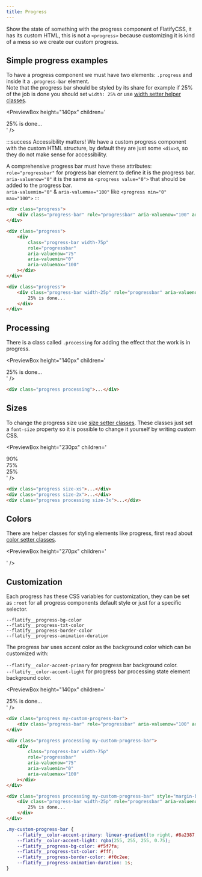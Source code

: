 ```yaml
---
title: Progress
---
```



Show the state of something with the progress component of FlatifyCSS, it has its custom HTML, this is not a `<progress>` because customizing it is kind of a mess so we create our custom progress.

## Simple progress examples

To have a progress component we must have two elements: `.progress` and inside it a `.progress-bar` element.  
Note that the progress bar should be styled by its share for example if 25% of the job is done you should set `width: 25%` or use [width setter helper classes](/docs/helpers/width-and-height-setters).

<PreviewBox
	height="140px"
	children='
<!DOCTYPE html>
<html lang="en">
	<head>
		<meta charset="UTF-8" />
		<meta http-equiv="X-UA-Compatible" content="IE=edge" />
		<meta name="viewport" content="width=device-width, initial-scale=1.0" />
		<link rel="stylesheet" href="https://raw.githack.com/amir2mi/FlatifyCSS/master/dist/css/flatify-min.css" />
		<title>Progress</title>
	</head>
	<body>
		<div class="progress">
			<div class="progress-bar dynamic-progress-bar" role="progressbar" aria-valuenow="100" aria-valuemin="0" aria-valuemax="100"></div>
		</div>
		<div class="progress">
			<div class="progress-bar width-75p" role="progressbar" aria-valuenow="75" aria-valuemin="0" aria-valuemax="100"></div>
		</div>
		<div class="progress" style="margin-bottom: 0">
			<div class="progress-bar width-25p" role="progressbar" aria-valuenow="25" aria-valuemin="0" aria-valuemax="100">25% is done...</div>
		</div>
	</body>
	<script>
		var progress = document.querySelector(".dynamic-progress-bar");
		progress.style.width = 0;
		function setProgressbar(){
			setTimeout(function(){
				progress.style.width = "10%";
			},500);
			setTimeout(function(){
				progress.style.width = "15%";
			},2000);
			setTimeout(function(){
				progress.style.width = "30%";
			},3000);
			setTimeout(function(){
				progress.style.width = "80%";
			},5000);
			setTimeout(function(){
				progress.style.width = "100%";
			},12000);
		}
		setInterval(setProgressbar,15000);
		setProgressbar();
	</script>
</html>
'
/>

:::success Accessibility matters!
We have a custom progress component with the custom HTML structure, by default they are just some `<div>`s, so they do not make sense for accessibility.

A comprehensive progress bar must have these attributes:  
`role="progressbar"` for progress bar element to define it is the progress bar.  
`aria-valuenow="0"` it is the same as `<progress value="0">` that should be added to the progress bar.  
`aria-valuemin="0"` & `aria-valuemax="100"` like `<progress min="0" max="100">`
:::

```html title="index.html"
<div class="progress">
	<div class="progress-bar" role="progressbar" aria-valuenow="100" aria-valuemin="0" aria-valuemax="100"></div>
</div>

<div class="progress">
	<div
		class="progress-bar width-75p"
		role="progressbar"
		aria-valuenow="75"
		aria-valuemin="0"
		aria-valuemax="100"
	></div>
</div>

<div class="progress">
	<div class="progress-bar width-25p" role="progressbar" aria-valuenow="25" aria-valuemin="0" aria-valuemax="100">
		25% is done...
	</div>
</div>
```

## Processing

There is a class called `.processing` for adding the effect that the work is in progress.

<PreviewBox
	height="140px"
	children='
<!DOCTYPE html>
<html lang="en">
	<head>
		<meta charset="UTF-8" />
		<meta http-equiv="X-UA-Compatible" content="IE=edge" />
		<meta name="viewport" content="width=device-width, initial-scale=1.0" />
		<link rel="stylesheet" href="https://raw.githack.com/amir2mi/FlatifyCSS/master/dist/css/flatify-min.css" />
		<title>Progress</title>
	</head>
	<body>
		<div class="progress processing">
			<div class="progress-bar" role="progressbar" aria-valuenow="0" aria-valuemin="0" aria-valuemax="100"></div>
		</div>
		<div class="progress processing">
			<div class="progress-bar width-75p" role="progressbar" aria-valuenow="75" aria-valuemin="0" aria-valuemax="100"></div>
		</div>
		<div class="progress processing" style="margin-bottom: 0">
			<div class="progress-bar width-25p" role="progressbar" aria-valuenow="25" aria-valuemin="0" aria-valuemax="100">25% is done...</div>
		</div>
	</body>
</html>
'
/>

```html title="index.html"
<div class="progress processing">...</div>
```

## Sizes

To change the progress size use [size setter classes](/docs/helpers/size-setters).
These classes just set a `font-size` property so it is possible to change it yourself by writing custom CSS.

<PreviewBox
	height="230px"
	children='
<!DOCTYPE html>
<html lang="en">
	<head>
		<meta charset="UTF-8" />
		<meta http-equiv="X-UA-Compatible" content="IE=edge" />
		<meta name="viewport" content="width=device-width, initial-scale=1.0" />
		<link rel="stylesheet" href="https://raw.githack.com/amir2mi/FlatifyCSS/master/dist/css/flatify-min.css" />
		<title>Progress</title>
	</head>
	<body>
		<div class="progress size-xs">
			<div class="progress-bar width-90p" role="progressbar" aria-valuenow="90" aria-valuemin="0" aria-valuemax="90">90%</div>
		</div>
		<div class="progress size-2x">
			<div class="progress-bar width-75p" role="progressbar" aria-valuenow="75" aria-valuemin="0" aria-valuemax="100">75%</div>
		</div>
		<div class="progress processing size-3x" style="margin-bottom: 0">
			<div class="progress-bar width-25p" role="progressbar" aria-valuenow="25" aria-valuemin="0" aria-valuemax="100">25%</div>
		</div>
	</body>
</html>
'
/>

```html title="index.html"
<div class="progress size-xs">...</div>
<div class="progress size-2x">...</div>
<div class="progress processing size-3x">...</div>
```

## Colors

There are helper classes for styling elements like progress, first read about [color setter classes](/docs/helpers/color-setters).

<PreviewBox
	height="270px"
	children='
<!DOCTYPE html>
<html lang="en">
	<head>
		<meta charset="UTF-8" />
		<meta http-equiv="X-UA-Compatible" content="IE=edge" />
		<meta name="viewport" content="width=device-width, initial-scale=1.0" />
		<link rel="stylesheet" href="https://raw.githack.com/amir2mi/FlatifyCSS/master/dist/css/flatify-min.css" />
		<title>Progress</title>
	</head>
	<body>
		<div class="progress processing style-light-light">
			<div class="progress-bar width-50p" role="progressbar" aria-valuenow="50" aria-valuemin="0" aria-valuemax="100"></div>
		</div>
		<div class="progress processing style-light">
			<div class="progress-bar width-50p" role="progressbar" aria-valuenow="50" aria-valuemin="0" aria-valuemax="100"></div>
		</div>
		<div class="progress processing style-purple">
			<div class="progress-bar width-50p" role="progressbar" aria-valuenow="50" aria-valuemin="0" aria-valuemax="100"></div>
		</div>
		<div class="progress processing style-red">
			<div class="progress-bar width-50p" role="progressbar" aria-valuenow="50" aria-valuemin="0" aria-valuemax="100"></div>
		</div>
		<div class="progress processing style-orange">
			<div class="progress-bar width-50p" role="progressbar" aria-valuenow="50" aria-valuemin="0" aria-valuemax="100"></div>
		</div>
		<div class="progress processing style-yellow-light" style="margin-bottom: 0">
			<div class="progress-bar width-50p" role="progressbar" aria-valuenow="50" aria-valuemin="0" aria-valuemax="100"></div>
		</div>
		<div class="progress processing style-green-light" style="margin-bottom: 0">
			<div class="progress-bar width-50p" role="progressbar" aria-valuenow="50" aria-valuemin="0" aria-valuemax="100"></div>
		</div>
		<div class="progress processing style-dark-light">
			<div class="progress-bar width-50p" role="progressbar" aria-valuenow="50" aria-valuemin="0" aria-valuemax="100"></div>
		</div>
	</body>
</html>
'
/>

## Customization

Each progress has these CSS variables for customization, they can be set as `:root` for all progress components default style or just for a specific selector.

`--flatify__progress-bg-color`  
`--flatify__progress-txt-color`  
`--flatify__progress-border-color`  
`--flatify__progress-animation-duration`

The progress bar uses accent color as the background color which can be customized with:

`--flatify__color-accent-primary` for progress bar background color.  
`--flatify__color-accent-light` for progress bar processing state element background color.

<PreviewBox
	height="140px"
	children='
<!DOCTYPE html>
<html lang="en">
	<head>
		<meta charset="UTF-8" />
		<meta http-equiv="X-UA-Compatible" content="IE=edge" />
		<meta name="viewport" content="width=device-width, initial-scale=1.0" />
		<link rel="stylesheet" href="https://raw.githack.com/amir2mi/FlatifyCSS/master/dist/css/flatify-min.css" />
		<title>Progress</title>
		<style>
			.my-custom-progress-bar{
				--flatify__color-accent-primary: linear-gradient(to right, #8a2387, #e94057, #f27121);
				--flatify__color-accent-light: rgba(255,255,255,0.75);
				--flatify__progress-bg-color: #F5F7FA;
				--flatify__progress-txt-color: #fff;
				--flatify__progress-border-color: #f0c2ee;
				--flatify__progress-animation-duration: 1s;
			}
		</style>
	</head>
	<body>
		<div class="progress my-custom-progress-bar">
			<div class="progress-bar" role="progressbar" aria-valuenow="100" aria-valuemin="0" aria-valuemax="100"></div>
		</div>
		<div class="progress processing my-custom-progress-bar">
			<div class="progress-bar width-75p" role="progressbar" aria-valuenow="75" aria-valuemin="0" aria-valuemax="100"></div>
		</div>
		<div class="progress processing my-custom-progress-bar" style="margin-bottom: 0">
			<div class="progress-bar width-25p" role="progressbar" aria-valuenow="25" aria-valuemin="0" aria-valuemax="100">25% is done...</div>
		</div>
	</body>
</html>
'
/>

```html title="index.html"
<div class="progress my-custom-progress-bar">
	<div class="progress-bar" role="progressbar" aria-valuenow="100" aria-valuemin="0" aria-valuemax="100"></div>
</div>

<div class="progress processing my-custom-progress-bar">
	<div
		class="progress-bar width-75p"
		role="progressbar"
		aria-valuenow="75"
		aria-valuemin="0"
		aria-valuemax="100"
	></div>
</div>

<div class="progress processing my-custom-progress-bar" style="margin-bottom: 0">
	<div class="progress-bar width-25p" role="progressbar" aria-valuenow="25" aria-valuemin="0" aria-valuemax="100">
		25% is done...
	</div>
</div>
```

```css title="style.css"
.my-custom-progress-bar {
	--flatify__color-accent-primary: linear-gradient(to right, #8a2387, #e94057, #f27121);
	--flatify__color-accent-light: rgba(255, 255, 255, 0.75);
	--flatify__progress-bg-color: #f5f7fa;
	--flatify__progress-txt-color: #fff;
	--flatify__progress-border-color: #f0c2ee;
	--flatify__progress-animation-duration: 1s;
}
```
